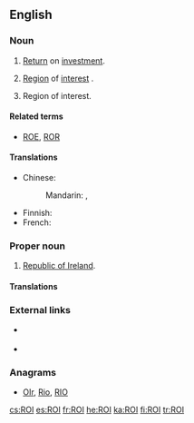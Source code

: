 {{also|roi|rồi|Rói}}
==English==

===Noun===
{{en-noun}}

# {{context|accounting|acronym|lang=en}} [[return|Return]] on [[investment]].
# {{context|photography|acronym|lang=en}} [[region|Region]] of [[interest|interest]] {{gloss|in digital images}}.
# {{context|military|espionage|acronym|lang=en}} Region of interest.

====Related terms====
* {{sense|finance}} [[ROE]], [[ROR]]

====Translations====
<!--Abbreviations only, if they exist-->
{{trans-top|return on Investment}}
* Chinese:
*: Mandarin: {{t|cmn|投資回報率|sc=Hani}}, {{t|cmn|投资回报率|tr=tóuzī huíbàolǜ|sc=Hani}}
{{trans-mid}}
* Finnish: {{t+|fi|ROI}}
* French: {{t+|fr|retour sur investissement|m}}
{{trans-bottom}}

{{trans-top|region of interest (in digital images)}}
{{trans-mid}}
{{trans-bottom}}

{{trans-top|region of interest (military, espionage)}}
{{trans-mid}}
{{trans-bottom}}

===Proper noun===
{{en-proper noun}}

# {{context|acronym|lang=en}} [[Republic of Ireland]].

====Translations====
{{trans-top|Republic of Ireland}}
{{trans-mid}}
{{trans-bottom}}

===External links===
* {{sense|accounting}} {{projectlink|wikipedia|Return on investment}}
* {{sense|photography}} {{projectlink|wikipedia|Region of interest}}

===Anagrams===
* [[OIr#English|OIr]], [[Rio#English|Rio]], [[RIO#English|RIO]]

[[cs:ROI]]
[[es:ROI]]
[[fr:ROI]]
[[he:ROI]]
[[ka:ROI]]
[[fi:ROI]]
[[tr:ROI]]